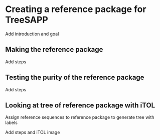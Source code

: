 # Creating a reference package for TreeSAPP

Add introduction and goal

## Making the reference package

Add steps

## Testing the purity of the reference package

Add steps

## Looking at tree of reference package with iTOL

Assign reference sequences to reference package to generate tree with labels

Add steps and iTOL image